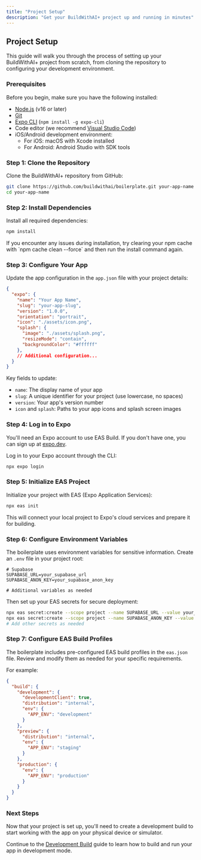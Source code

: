 ```yaml
---
title: "Project Setup"
description: "Get your BuildWithAI+ project up and running in minutes"
---
```


## Project Setup

This guide will walk you through the process of setting up your BuildWithAI+ project from scratch, from cloning the repository to configuring your development environment.

### Prerequisites

Before you begin, make sure you have the following installed:

- [Node.js](https://nodejs.org/) (v16 or later)
- [Git](https://git-scm.com/)
- [Expo CLI](https://docs.expo.dev/workflow/expo-cli/) (`npm install -g expo-cli`)
- Code editor (we recommend [Visual Studio Code](https://code.visualstudio.com/))
- iOS/Android development environment:
  - For iOS: macOS with Xcode installed
  - For Android: Android Studio with SDK tools

### Step 1: Clone the Repository

Clone the BuildWithAI+ repository from GitHub:

```bash
git clone https://github.com/buildwithai/boilerplate.git your-app-name
cd your-app-name
```

### Step 2: Install Dependencies

Install all required dependencies:

```bash
npm install
```

<Note>
  If you encounter any issues during installation, try clearing your npm cache with `npm cache clean --force` and then run the install command again.
</Note>

### Step 3: Configure Your App

Update the app configuration in the `app.json` file with your project details:

```json
{
  "expo": {
    "name": "Your App Name",
    "slug": "your-app-slug",
    "version": "1.0.0",
    "orientation": "portrait",
    "icon": "./assets/icon.png",
    "splash": {
      "image": "./assets/splash.png",
      "resizeMode": "contain",
      "backgroundColor": "#ffffff"
    },
    // Additional configuration...
  }
}
```

Key fields to update:
- `name`: The display name of your app
- `slug`: A unique identifier for your project (use lowercase, no spaces)
- `version`: Your app's version number
- `icon` and `splash`: Paths to your app icons and splash screen images

### Step 4: Log in to Expo

You'll need an Expo account to use EAS Build. If you don't have one, you can sign up at [expo.dev](https://expo.dev/).

Log in to your Expo account through the CLI:

```bash
npx expo login
```

### Step 5: Initialize EAS Project

Initialize your project with EAS (Expo Application Services):

```bash
npx eas init
```

This will connect your local project to Expo's cloud services and prepare it for building.

### Step 6: Configure Environment Variables

The boilerplate uses environment variables for sensitive information. Create an `.env` file in your project root:

```
# Supabase
SUPABASE_URL=your_supabase_url
SUPABASE_ANON_KEY=your_supabase_anon_key

# Additional variables as needed
```

Then set up your EAS secrets for secure deployment:

```bash
npx eas secret:create --scope project --name SUPABASE_URL --value your_supabase_url
npx eas secret:create --scope project --name SUPABASE_ANON_KEY --value your_supabase_anon_key
# Add other secrets as needed
```

### Step 7: Configure EAS Build Profiles

The boilerplate includes pre-configured EAS build profiles in the `eas.json` file. Review and modify them as needed for your specific requirements.

For example:

```json
{
  "build": {
    "development": {
      "developmentClient": true,
      "distribution": "internal",
      "env": {
        "APP_ENV": "development"
      }
    },
    "preview": {
      "distribution": "internal",
      "env": {
        "APP_ENV": "staging"
      }
    },
    "production": {
      "env": {
        "APP_ENV": "production"
      }
    }
  }
}
```

### Next Steps

Now that your project is set up, you'll need to create a development build to start working with the app on your physical device or simulator.

Continue to the [Development Build](/quickstart/development-build) guide to learn how to build and run your app in development mode.
